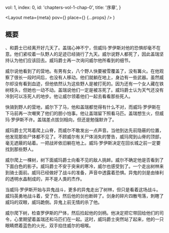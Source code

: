 
  vol: 1,
  index: 0,
  id: 'chapters-vol-1-chap-0',
  title: '序章',
}

  <Layout
    meta={meta}
    pov={<WikiLink name="威尔" />}
    place={<WikiLink name="鬼影森林" />}
    {...props}
  />
)

## 概要

<WikiLink name="盖瑞" />、<WikiLink name="威尔" />和<WikiLink name="威玛·罗伊斯" />爵士已经离开<WikiLink name="绝境长城" />好几天了。盖瑞心神不宁，但威玛·罗伊斯对他的恐惧却毫不在意。他们紧咬着一队野人的足迹已经骑行了九天。威尔说野人都死了，因此盖瑞坚持认为他们应该回去。威玛爵士再一次询问威尔他所看到的细节。

威尔说他看到了<WikiLink name="野人" />的营地。有男有女，八个野人快要被雪覆盖了，没有篝火。在他观察了很长一段时间后，也没有人移动。他们就躺在地上，身边有一些武器。虽然威尔却没有看到血迹，但他依然认为这些野人是被打死的。因为还有一个女人藏在铁树枝头，但她也一动不动。盖瑞说他们一定是被冻死了。威玛爵士认为天气还没有冷到可以冻死人的地步。他让威尔领着他们一起去看看那些死人。

快骑到野人的营地，威尔下了马，他和盖瑞都觉得有什么不对，而威玛·罗伊斯在下马前再一次嘲笑了他们的胆小怕事。他让盖瑞留下照看马匹。盖瑞想生火，但威玛·罗伊斯不许。盖瑞差点拔剑相向，但还是勉强默许了。

威玛爵士咒骂着爬上山脊，而威尔不敢发出一点声音。当他到达先前隐蔽的位置，他发现那些尸体都不见了。不顾威尔有关尸体消失的警告，威玛爬到山脊的顶部，毫无遮蔽的站着。一把战斧依旧躺在地上。威玛·罗伊斯决定在回长城之前一定要找到那些野人。

威尔爬上一棵树，树下面威玛爵士向看不见的敌人挑衅。威尔不确定他是否看到了下面白色的影子。威玛爵士不安于突来的寒冷，威尔也感受到了。一个<WikiLink name="异鬼" />走出树林来到骑士面前。威玛已经做好了战斗的准备，声音中透露着恐惧。异鬼的剑是由锋利的透明水晶制成的，并不是人类的杰作。

当威玛·罗伊斯开始与异鬼战斗，更多的异鬼走出了树林，但只是看着这场战斗。威玛英勇地战斗着，受了伤，然后他的剑也断碎了。剑身的碎片四散甩落，刺瞎了威玛的双眼，威玛跪倒。异鬼上前无情的杀了他。

威尔爬下树，检查罗伊斯的尸体，然后捡起他的剑柄。他决定把它带回给他们的司令，心里期望着盖瑞还和马匹们在一起。这时，威玛爵士突然站了起来，他的一只眼睛燃着蓝色的火光，双手掐住威尔的咽喉。

<Illustration
  src="https://awoiaf.westeros.org/images/c/ca/Royce_vs_other.jpg"
  desc="威玛·罗伊斯与异鬼战斗"
/>
